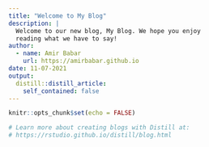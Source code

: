 ```yaml
---
title: "Welcome to My Blog"
description: |
  Welcome to our new blog, My Blog. We hope you enjoy 
  reading what we have to say!
author:
  - name: Amir Babar
    url: https://amirbabar.github.io
date: 11-07-2021
output:
  distill::distill_article:
    self_contained: false
---
```


```r
knitr::opts_chunk$set(echo = FALSE)

# Learn more about creating blogs with Distill at:
# https://rstudio.github.io/distill/blog.html

```



